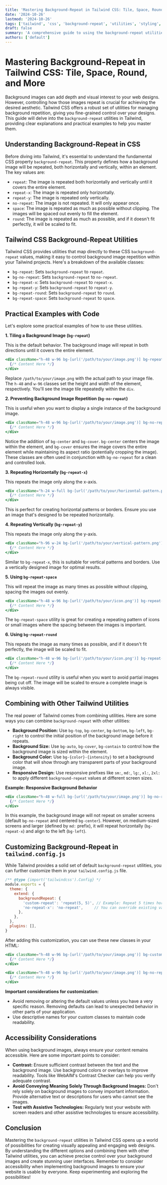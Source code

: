 ```yaml
---
title: 'Mastering Background-Repeat in Tailwind CSS: Tile, Space, Round, and More'
date: '2024-10-26'
lastmod: '2024-10-26'
tags: ['tailwind', 'css', 'background-repeat', 'utilities', 'styling', 'web-development']
draft: false
summary: 'A comprehensive guide to using the background-repeat utilities in Tailwind CSS. Learn how to control background image tiling with practical examples and code snippets.'
authors: ['default']
---
```


# Mastering Background-Repeat in Tailwind CSS: Tile, Space, Round, and More

Background images can add depth and visual interest to your web designs. However, controlling how those images repeat is crucial for achieving the desired aesthetic. Tailwind CSS offers a robust set of utilities for managing background repetition, giving you fine-grained control over your designs.  This guide will delve into the `background-repeat` utilities in Tailwind, providing clear explanations and practical examples to help you master them.

## Understanding Background-Repeat in CSS

Before diving into Tailwind, it's essential to understand the fundamental CSS property `background-repeat`. This property defines how a background image will be repeated, both horizontally and vertically, within an element.  The key values are:

*   `repeat`: The image is repeated both horizontally and vertically until it covers the entire element.
*   `repeat-x`: The image is repeated only horizontally.
*   `repeat-y`: The image is repeated only vertically.
*   `no-repeat`: The image is not repeated. It will only appear once.
*   `space`: The image is repeated as much as possible without clipping.  The images will be spaced out evenly to fill the element.
*   `round`: The image is repeated as much as possible, and if it doesn't fit perfectly, it will be scaled to fit.

## Tailwind CSS Background-Repeat Utilities

Tailwind CSS provides utilities that map directly to these CSS `background-repeat` values, making it easy to control background image repetition within your Tailwind projects.  Here's a breakdown of the available classes:

*   `bg-repeat`:  Sets `background-repeat` to `repeat`.
*   `bg-no-repeat`: Sets `background-repeat` to `no-repeat`.
*   `bg-repeat-x`: Sets `background-repeat` to `repeat-x`.
*   `bg-repeat-y`: Sets `background-repeat` to `repeat-y`.
*   `bg-repeat-round`: Sets `background-repeat` to `round`.
*   `bg-repeat-space`: Sets `background-repeat` to `space`.

## Practical Examples with Code

Let's explore some practical examples of how to use these utilities.

**1. Tiling a Background Image (`bg-repeat`)**

This is the default behavior. The background image will repeat in both directions until it covers the entire element.

```jsx
<div className="h-48 w-96 bg-[url('/path/to/your/image.png')] bg-repeat">
  {/* Content Here */}
</div>
```

Replace `/path/to/your/image.png` with the actual path to your image file.  The `h-48` and `w-96` classes set the height and width of the element, respectively.  You'll see the image tile repeatedly within the `div`.

**2. Preventing Background Image Repetition (`bg-no-repeat`)**

This is useful when you want to display a single instance of the background image.

```jsx
<div className="h-48 w-96 bg-[url('/path/to/your/image.png')] bg-no-repeat bg-center bg-cover">
  {/* Content Here */}
</div>
```

Notice the addition of `bg-center` and `bg-cover`.  `bg-center` centers the image within the element, and `bg-cover` ensures the image covers the entire element while maintaining its aspect ratio (potentially cropping the image). These classes are often used in conjunction with `bg-no-repeat` for a clean and controlled look.

**3. Repeating Horizontally (`bg-repeat-x`)**

This repeats the image only along the x-axis.

```jsx
<div className="h-24 w-full bg-[url('/path/to/your/horizontal-pattern.png')] bg-repeat-x">
  {/* Content Here */}
</div>
```

This is perfect for creating horizontal patterns or borders.  Ensure you use an image that's designed to be repeated horizontally.

**4. Repeating Vertically (`bg-repeat-y`)**

This repeats the image only along the y-axis.

```jsx
<div className="h-96 w-24 bg-[url('/path/to/your/vertical-pattern.png')] bg-repeat-y">
  {/* Content Here */}
</div>
```

Similar to `bg-repeat-x`, this is suitable for vertical patterns and borders. Use a vertically designed image for optimal results.

**5. Using `bg-repeat-space`**

This will repeat the image as many times as possible without clipping, spacing the images out evenly.

```jsx
<div className="h-48 w-96 bg-[url('/path/to/your/icon.png')] bg-repeat-space">
  {/* Content Here */}
</div>
```

The `bg-repeat-space` utility is great for creating a repeating pattern of icons or small images where the spacing between the images is important.

**6. Using `bg-repeat-round`**

This repeats the image as many times as possible, and if it doesn't fit perfectly, the image will be scaled to fit.

```jsx
<div className="h-48 w-96 bg-[url('/path/to/your/icon.png')] bg-repeat-round">
  {/* Content Here */}
</div>
```

The `bg-repeat-round` utility is useful when you want to avoid partial images being cut off.  The image will be scaled to ensure a complete image is always visible.

## Combining with Other Tailwind Utilities

The real power of Tailwind comes from combining utilities.  Here are some ways you can combine `background-repeat` with other utilities:

*   **Background Position:** Use `bg-top`, `bg-center`, `bg-bottom`, `bg-left`, `bg-right` to control the initial position of the background image before it repeats.
*   **Background Size:** Use `bg-auto`, `bg-cover`, `bg-contain` to control how the background image is sized within the element.
*   **Background Color:** Use `bg-{color}-{intensity}` to set a background color that will show through any transparent parts of your background image.
*   **Responsive Design:** Use responsive prefixes like `sm:`, `md:`, `lg:`, `xl:`, `2xl:` to apply different `background-repeat` values at different screen sizes.

**Example: Responsive Background Behavior**

```jsx
<div className="h-48 w-full bg-[url('/path/to/your/image.png')] bg-no-repeat md:bg-repeat-x bg-center md:bg-left">
  {/* Content Here */}
</div>
```

In this example, the background image will not repeat on smaller screens (default `bg-no-repeat` and centered `bg-center`).  However, on medium-sized screens and larger (defined by `md:` prefix), it will repeat horizontally (`bg-repeat-x`) and align to the left (`bg-left`).

## Customizing Background-Repeat in `tailwind.config.js`

While Tailwind provides a solid set of default `background-repeat` utilities, you can further customize them in your `tailwind.config.js` file.

```javascript
/** @type {import('tailwindcss').Config} */
module.exports = {
  theme: {
    extend: {
      backgroundRepeat: {
        'custom-repeat': 'repeat(5, 5)', // Example: Repeat 5 times horizontally and vertically
        'no-repeat-x': 'no-repeat',     // You can override existing values too
      },
    },
  },
  plugins: [],
}
```

After adding this customization, you can use these new classes in your HTML:

```jsx
<div className="h-48 w-96 bg-[url('/path/to/your/image.png')] bg-custom-repeat">
  {/* Content Here */}
</div>

<div className="h-48 w-96 bg-[url('/path/to/your/image.png')] bg-no-repeat-x">
  {/* Content Here */}
</div>
```

**Important considerations for customization:**

*   Avoid removing or altering the default values unless you have a very specific reason. Removing defaults can lead to unexpected behavior in other parts of your application.
*   Use descriptive names for your custom classes to maintain code readability.

## Accessibility Considerations

When using background images, always ensure your content remains accessible. Here are some important points to consider:

*   **Contrast:**  Ensure sufficient contrast between the text and the background image.  Use background colors or overlays to improve readability.  Tools like WebAIM's Contrast Checker can help you verify adequate contrast.
*   **Avoid Conveying Meaning Solely Through Background Images:** Don't rely solely on background images to convey important information.  Provide alternative text or descriptions for users who cannot see the images.
*   **Test with Assistive Technologies:** Regularly test your website with screen readers and other assistive technologies to ensure accessibility.

## Conclusion

Mastering the `background-repeat` utilities in Tailwind CSS opens up a world of possibilities for creating visually appealing and engaging web designs. By understanding the different options and combining them with other Tailwind utilities, you can achieve precise control over your background images and create stunning user interfaces. Remember to consider accessibility when implementing background images to ensure your website is usable by everyone.  Keep experimenting and exploring the possibilities!
